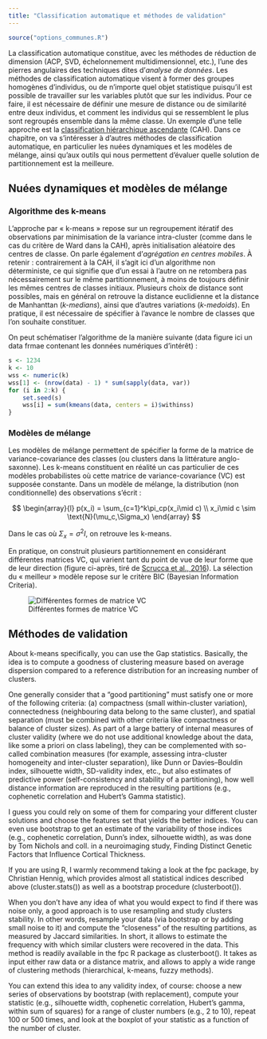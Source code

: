 ```yaml
---
title: "Classification automatique et méthodes de validation"
---
```


```r
source("options_communes.R")
```

La classification automatique constitue, avec les méthodes de réduction de dimension (ACP, SVD, échelonnement multidimensionnel, etc.), l'une des pierres angulaires des techniques dites d'_analyse de données_. Les méthodes de classification automatique visent à former des groupes homogènes d'individus, ou de n'importe quel objet statistique puisqu'il est possible de travailler sur les variables plutôt que sur les individus. Pour ce faire, il est nécessaire de définir une mesure de distance ou de similarité entre deux individus, et comment les individus qui se ressemblent le plus sont regroupés ensemble dans la même classe. Un exemple d'une telle approche est la [classification hiérarchique ascendante](classification-ascendante-hierarchique.html) (CAH). Dans ce chapitre, on va s'intéresser à d'autres méthodes de classification automatique, en particulier les nuées dynamiques et les modèles de mélange, ainsi qu'aux outils qui nous permettent d'évaluer quelle solution de partitionnement est la meilleure.

## Nuées dynamiques et modèles de mélange

### Algorithme des k-means

L'approche par « k-means » repose sur un regroupement itératif des observations par minimisation de la variance intra-cluster (comme dans le cas du critère de Ward dans la CAH), après initialisation aléatoire des centres de classe. On parle également d'_agrégation en centres mobiles_. À retenir : contrairement à la CAH, il s'agit ici d'un algorithme non déterministe, ce qui signifie que d'un essai à l'autre on ne retombera pas nécessairement sur le même partitionnement, à moins de toujours définir les mêmes centres de classes initiaux. Plusieurs choix de distance sont possibles, mais en général on retrouve la distance euclidienne et la distance de Manhanttan (_k-medians_), ainsi que d'autres variations (_k-medoids_). En pratique, il est nécessaire de spécifier à l'avance le nombre de classes que l'on souhaite constituer.

On peut schématiser l'algorithme de la manière suivante (data figure ici un data frmae contenant les données numériques d'intérêt) :

```r
s <- 1234
k <- 10
wss <- numeric(k)
wss[1] <- (nrow(data) - 1) * sum(sapply(data, var))
for (i in 2:k) {
    set.seed(s)
    wss[i] = sum(kmeans(data, centers = i)$withinss)
}
```

### Modèles de mélange

Les modèles de mélange permettent de spécifier la forme de la matrice de variance-covariance des classes (ou clusters dans la littérature anglo-saxonne). Les k-means constituent en réalité un cas particulier de ces modèles probabilistes où cette matrice de variance-covariance (VC) est supposée constante. Dans un modèle de mélange, la distribution (non conditionnelle) des observations s'écrit :

$$
\begin{array}{l}
p(x_i) = \sum_{c=1}^k\pi_cp(x_i\mid c) \\
x_i\mid c \sim \text{N}(\mu_c,\Sigma_x)
\end{array}
$$

Dans le cas où $\Sigma_x = \sigma^2I$, on retrouve les k-means.

En pratique, on construit plusieurs partitionnement en considérant différentes matrices VC, qui varient tant du point de vue de leur forme que de leur direction (figure ci-après, tiré de [Scrucca et al., 2016](https://journal.r-project.org/archive/2016/RJ-2016-021/)). La sélection du « meilleur » modèle repose sur le critère BIC (Bayesian Information Criteria).

![Différentes formes de matrice VC](images/img_mclust.png "Différentes formes de matrice VC")

## Méthodes de validation

About k-means specifically, you can use the Gap statistics. Basically, the idea is to compute a goodness of clustering measure based on average dispersion compared to a reference distribution for an increasing number of clusters.

One generally consider that a "good partitioning" must satisfy one or more of the following criteria: (a) compactness (small within-cluster variation), connectedness (neighbouring data belong to the same cluster), and spatial separation (must be combined with other criteria like compactness or balance of cluster sizes). As part of a large battery of internal measures of cluster validity (where we do not use additional knowledge about the data, like some a priori on class labeling), they can be complemented with so-called combination measures (for example, assessing intra-cluster homogeneity and inter-cluster separation), like Dunn or Davies–Bouldin index, silhouette width, SD-validity index, etc., but also estimates of predictive power (self-consistency and stability of a partitioning), how well distance information are reproduced in the resulting partitions (e.g., cophenetic correlation and Hubert's Gamma statistic).

I guess you could rely on some of them for comparing your different cluster solutions and choose the features set that yields the better indices. You can even use bootstrap to get an estimate of the variability of those indices (e.g., cophenetic correlation, Dunn's index, silhouette width), as was done by Tom Nichols and coll. in a neuroimaging study, Finding Distinct Genetic Factors that Influence Cortical Thickness.

If you are using R, I warmly recommend taking a look at the fpc package, by Christian Hennig, which provides almost all statistical indices described above (cluster.stats()) as well as a bootstrap procedure (clusterboot()).

When you don't have any idea of what you would expect to find if there was noise only, a good approach is to use resampling and study clusters stability. In other words, resample your data (via bootstrap or by adding small noise to it) and compute the "closeness" of the resulting partitions, as measured by Jaccard similarities. In short, it allows to estimate the frequency with which similar clusters were recovered in the data. This method is readily available in the fpc R package as clusterboot(). It takes as input either raw data or a distance matrix, and allows to apply a wide range of clustering methods (hierarchical, k-means, fuzzy methods).

You can extend this idea to any validity index, of course: choose a new series of observations by bootstrap (with replacement), compute your statistic (e.g., silhouette width, cophenetic correlation, Hubert's gamma, within sum of squares) for a range of cluster numbers (e.g., 2 to 10), repeat 100 or 500 times, and look at the boxplot of your statistic as a function of the number of cluster.
